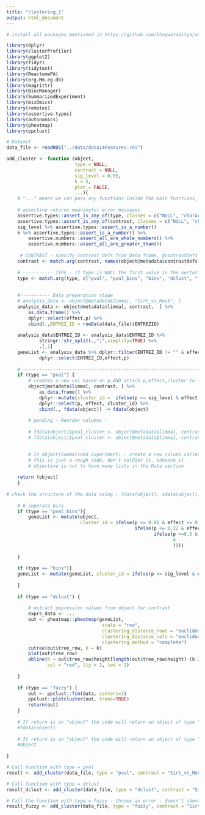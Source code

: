 ```yaml
---
title: "clustering_1" 
output: html_document
---
```


```r
# install all packages mentioned in https://github.com/bhagwataditya/autonomics 

library(dplyr)
library(clusterProfiler)
library(ggplot2)
library(tidyr)
library(tidytext)
library(ReactomePA)
library(org.Mm.eg.db)
library(magrittr)
library(BiocManager)
library(SummarizedExperiment)
library(mixOmics)
library(remotes)
library(assertive.types)
library(autonomics)
library(pheatmap)
library(ppclust)

```

```r
# Dataset
data_file <- readRDS("../data/data14Features.rds")

```

```r

add_cluster <- function (object,
                         type = NULL,
                         contrast = NULL,
                         sig_level = 0.05,
                         k = 5,
                         plot = FALSE,
                         ...){
    # "..." means we can pass any functions inside the main functions, as arguments 
    
    # assertive returns meaningful error messages
    assertive.types::assert_is_any_of(type, classes = c("NULL", "character"))
    assertive.types::assert_is_any_of(contrast, classes = c("NULL", "character"))
    sig_level %>% assertive.types::assert_is_a_number() 
    k %>% assertive.types::assert_is_a_number() %>% 
        assertive.numbers::assert_all_are_whole_numbers() %>% 
        assertive.numbers::assert_all_are_greater_than(0)
    
     # CONTRAST - specify contrast_defs from Data frame, @contrastDefs  
    contrast <- match.arg(contrast, names(object@metadata$contrastdefs), several.ok = FALSE)
    
    # ----------- TYPE - if type is NULL the first value in the vector which is "pval" will be considered
    type <- match.arg(type, c("pval", "pval_bins", "bins", "dclust", "fuzzy"), several.ok = FALSE)
    
    
    #----------- Data preparation stage
    # analysis_data <- object@metadata$limma[, "Sirt_vs_Mock", ]    
    analysis_data <- object@metadata$limma[, contrast,  ] %>%
        as.data.frame() %>%
        dplyr::select(effect,p) %>%
        cbind(.,ENTREZ_ID = rowData(data_file)$ENTREZID)
    
    analysis_data$ENTREZ_ID <- analysis_data$ENTREZ_ID %>%
            stringr::str_split(.,";",simplify=TRUE) %>%	
            .[,1]
    geneList <- analysis_data %>% dplyr::filter(ENTREZ_ID != "" & effect != "") %>%
            dplyr::select(ENTREZ_ID,effect,p)
    
    # -------------------------------------------------------------------------
    if (type == "pval") {
        # creates a new col based on p.AND attach p,effect,cluster to features
        object@metadata$limma[, contrast, ] %>%
            as.data.frame() %>%
            dplyr::mutate(cluster_id =  ifelse(p <= sig_level & effect <= 0, 1,ifelse(p <= sig_level & effect >= 0, 2, 3))) %>%
            dplyr::select(p, effect, cluster_id) %>%
            cbind(., fdata(object)) -> fdata(object)
         
        # pending - Reorder columns - 
        
        # fdata(object)$pval_cluster <- object@metadata$limma[, contrast, quantity = "p"]
        # fdata(object)$pval_cluster <- object@metadata$limma[, contrast, quantity = "p"] > fdata(object) %>% View()

        
        # In object(Summarized Experiment) - create a new column called pval_cluster - values for this column should be fetched from $limma probability
        # this is just a rough code, don't soldier it, enhance it
        # objective is not to have many lists in the Data section
      
    return (object)
    }
    
# check the structure of the data using ; fdata(object), sdata(object), exprs(object)
    
    # 6 seperate bins
    if (type == "pval_bins"){
        geneList <- mutate(object, 
                           cluster_id = ifelse(p <= 0.05 & effect <= 0, 1,
                                               ifelse(p <= 0.22 & effect <= 0, 2,
                                                      ifelse(p <=0.5 & effect <= 0,3,
                                                             4
                                                             ))))
                                                                                                   
    }
    
    if (type == "bins"){
    geneList <- mutate(geneList, cluster_id = ifelse(p <= sig_level & effect <= 0, "Significant, effect < 0",ifelse(p <= sig_level & effect >= 0, "Significant, effect > 0", "insignificant")))
        
    }
    
    if (type == "dclust") {
        
        # extract expression values from object for contrast
        exprs_data <- ...
        out <- pheatmap::pheatmap(geneList,
                                   scale = "row",
                                   clustering_distance_rows = "euclidean",
                                   clustering_distance_cols = "euclidean", 
                                   clustering_method = "complete")
        cutree(out$tree_row, k = k)
        plot(out$tree_row)
        abline(h = out$tree_row$height[length(out$tree_row$height)-(k-2)], 
               col = "red", lty = 2, lwd = 2)
        
    }
 
    if (type == "fuzzy") {
        out <- ppclust::fcm(data, centers=3)
        ppclust::plotcluster(out, trans=TRUE)
        return(out)
    }  
    
    # If return is an "object" the code will return an object of type "summarized experiments"
    #fdata(object)
    
    # If return is an "object" the code will return an object of type "summarized experiments"
    #object
    
}


```

```r

# Call function with type = pval
result <- add_cluster(data_file, type = "pval", contrast = "Sirt_vs_Mock", sig_level = 0.05 ,k = 4, plot = FALSE)

# Call function with type = dclust
result_dclust <- add_cluster(data_file, type = "dclust", contrast = "Sirt_vs_Mock", sig_level = 0.05 ,k = 4, plot = FALSE)

# Call the function with type = fuzzy - throws an error - doesn't identify 'geneList' as a dataframe
result_fuzzy <- add_cluster(data_file, type = "fuzzy", contrast = "Sirt_vs_Mock", sig_level = 0.05 ,k = 4, plot = FALSE)

```
